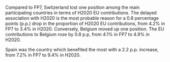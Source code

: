 Compared to FP7, Switzerland lost one position among the main participating countries in terms of H2020 EU contributions.  The delayed association with H2020 is the most probable reason for a 0.8 percentage points (p.p.) drop in the proportion of H2020 EU contributions, from 4.2% in FP7 to 3.4% in H2020. Conversely, Belgium moved up one position. The EU contributions to Belgium rose by 0.8 p.p, from 4.1% in FP7 to 4.9% in H2020.

Spain was the country which benefited the most with a 2.2 p.p. increase, from 7.2% in FP7 to 9.4% in H2020.